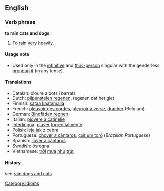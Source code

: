 ==English==
<!-- this is not an etymology:===Etymology=== From [[rain dogs and cats]]. -->
===Verb phrase===
'''to rain cats and dogs'''

#To [[rain]] very [[heavily]].

====Usage note====
*Used only in the [[infinitive]] and [[third-person]] singular with the genderless [[pronoun]] [[it]] (in any tense).

====Translations====
*[[Catalan]]: [[ploure a bots i barrals]]
*Dutch: [[pijpenstelen regenen]], regenen dat het giet
*Finnish: [[sataa kaatamalla]]
*French: [[pleuvoir des corde]]s, [[pleuvoir à verse]], [[dracher]] (Belgium) 
*German: [[Bindfäden regnen]]
*Italian: [[piovere a catinelle]]
*[[Interlingua]]: [[pluver]] [[torrential]]mente
*Polish: [[leje jak z cebra]]
*Portuguese: [[chover a cântaros]], [[cair um toró]] (''Brazilian Portuguese'')
*Spanish: [[llover a cántaros]]
*Swedish: [[ösregna]]
*Vietnamese: [[trời]] [[mưa]] [[như]] [[trút]]
====History====
see [[rain dogs and cats]]
[[Category:Idioms]]